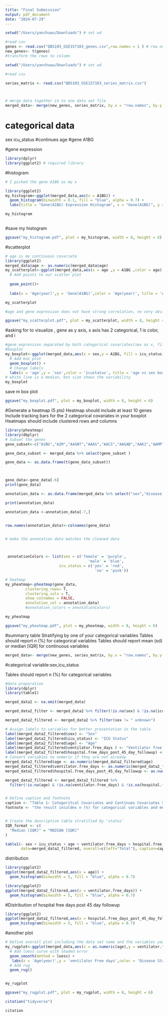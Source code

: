 ```yaml
---
title: "Final Submission"
output: pdf_document
date: "2024-07-29"
---
```

```r
setwd("/Users/yanchuwu/Downloads") # set wd

#read csv
genes <- read.csv("QBS103_GSE157103_genes.csv",row.names = 1 ) # row name are coming from 1st colum of csv
new_genes<- t(genes)
#transform the rows to column
```

```r
setwd("/Users/yanchuwu/Downloads") # set wd

#read csv

series_matrix <- read.csv("QBS103_GSE157103_series_matrix.csv")



# merge data together in to one data set file
merged_data<- merge(new_genes, series_matrix, by.x = "row.names", by.y = "participant_id", all = TRUE)

```

# categorical data
sex
icu_status
#continues
age
#gene
A1BG

#gene expression

```r
library(dplyr)
library(ggplot2) # required library

```

#histogram
```r
# I picked the gene A1BG as my x 

library(ggplot2)
my_histogram<-ggplot(merged_data,aes(x = A1BG)) + 
  geom_histogram(binwidth = 0.1, fill = "blue", alpha = 0.7) +
  labs(title = "Gene(A1BG) Expression Histogram", x = "Gene(A1BG)", y = "Frequency")

my_histogram
  
```
#save my histogram
```r
ggsave("my_histogram.pdf", plot = my_histogram, width = 8, height = 6)
```



#scatterplot
```r
# age is my continuous covariate 
library(ggplot2)
merged_data$age <- as.numeric(merged_data$age)
my_scatterplot<-ggplot(merged_data,aes(x = age ,y = A1BG ,color = age)) + # The + is how we communicate to ggplot2 that we aren't done adding elements to the plot
  # Add points to our scatter plot
  
  geom_point()+
  
  labs(x = 'Age(year)',y = 'Gene(A1BG)',color = 'Age(year)', title = 'Age vs Gene(A1BG) scatterplot' ) 

my_scatterplot

#age and gene expression does not have strong correlation, no very obvious trend 
```
```r
ggsave("my_scatterplot.pdf", plot = my_scatterplot, width = 8, height = 6)
```


#asking for to visualize , gene as y axis, x axis has 2 categorical, 1 is color, and i 

```r
#gene expression separated by both categorical covariates(sex as x, fill as icu_status)
#boxplot
my_boxplot<-ggplot(merged_data,aes(x = sex,y = A1BG, fill = icu_status)) +
  # Add box plot
  geom_boxplot() +
  # Change labels
  labs(x = 'age',y = 'sex',color = 'icustatus', title = 'age vs sex boxplot' ) 
# white line is a median, bos size shows the variability
my_boxplot
```
save m box plot
```r
ggsave("my_boxplot.pdf", plot = my_boxplot, width = 8, height = 6)
```



#Generate a heatmap (5 pts)
Heatmap should include at least 10 genes
Include tracking bars for the 2 categorical covariates in your boxplot
Heatmaps should include clustered rows and columns


```r
library(pheatmap)
library(dbplyr)
# Subset the genes
gene_subset<-c("A1BG","A2M","A4GNT","AAAS","AACS","AAGAB","AAK1","AAMP","AANAT","AAR2")

gene_data_subset <- merged_data %>% select(gene_subset )

gene_data <- as.data.frame(t(gene_data_subset))



gene_data<-gene_data[-6]
print(gene_data)

annotation_data <- as.data.frame(merged_data %>% select("sex","disease_status"))  

print(annotation_data)

annotation_data <-annotation_data[-7,]


row.names(annotation_data)<-colnames(gene_data)


# make the annotation data matches the cleaned data



 annotationColors <- list(sex = c('female' = 'purple',
                                     'male' = 'blue',                                  'unknown' = 'red'),
                        icu_status = c('yes' = 'red',
                                        'no' = 'pink'))

# heatmap
my_pheatmap<-pheatmap(gene_data,
         clustering_rows= T,
         clustering_cols = T,
         show_colnames = FALSE,
         annotation_col = annotation_data)
         #annotation_colors = annotationColors)

my_pheatmap

ggsave("my_pheatmap.pdf", plot = my_pheatmap, width = 8, height = 6)

```

#summarry table
Stratifying by one of your categorical variables
Tables should report n (%) for categorical variables
Tables should report mean (sd) or median [IQR] for continuous variables

```r
merged_data<- merge(new_genes, series_matrix, by.x = "row.names", by.y = "participant_id", all = TRUE)

```
#categorical variable:sex,icu_status

Tables should report n (%) for categorical variables


```r
#data preparation
library(dplyr)
library(table1)

merged_data2 <- na.omit(merged_data)

merged_data2_filter <- merged_data2 %>% filter(!is.na(sex) & !is.na(icu_status) &! is.na(disease_status) &!is.na(age) &! is.na(ventilator.free_days) &! is.na(hospital.free_days_post_45_day_followup) &age==as.integer(age))

merged_data2_filtered <- merged_data2 %>% filter(sex != " unknown")


```

```r
# Assign labels to variables for better presentation in the table
label(merged_data2_filtered$sex) <- "Sex"
label(merged_data2_filtered$icu_status) <- "ICU Status"
label(merged_data2_filtered$age) <- "Age"
label(merged_data2_filtered$ventilator.free_days ) <- "Ventilator free Days"
label(merged_data2_filtered$hospital.free_days_post_45_day_followup) <- " hospital free days post 45 day followup"
# Convert variables to numeric if they are not already
merged_data2_filtered$age <- as.numeric(merged_data2_filtered$age)
merged_data2_filtered$ventilator.free_days <- as.numeric(merged_data2_filtered$ventilator.free_days)
merged_data2_filtered$hospital.free_days_post_45_day_followup <- as.numeric(merged_data2_filtered$hospital.free_days_post_45_day_followup)

merged_data2_filtered <- merged_data2_filtered %>%
  filter(!is.na(age) & !is.na(ventilator.free_days) & !is.na(hospital.free_days_post_45_day_followup))


# Define caption and footnote
caption <- "Table 1: Categoritcal Covariates and Continues Covariates Stratified by Status"
footnote <- "the result inculdes n (%) for categorical variables and mean (sd) or median [IQR] for continuous variables."


# Create the descriptive table stratified by 'status'
IQR_format <- c(
  "Median [IQR]" = "MEDIAN [IQR]"
)

table1(~ sex + icu_status + age + ventilator.free_days + hospital.free_days_post_45_day_followup | disease_status, 
       data=merged_data2_filtered, overall=c(left="Total"), caption=caption, footnote=footnote,render.continuous = IQR_format)
```
distribution
```r

library(ggplot2)
ggplot(merged_data2_filtered,aes(x = age)) + 
  geom_histogram(binwidth = 5, fill = "blue", alpha = 0.7)
```


```r
library(ggplot2)
ggplot(merged_data2_filtered,aes(x = ventilator.free_days)) + 
  geom_histogram(binwidth = 5, fill = "blue", alpha = 0.7)
```

#Distribution of hospital free days post 45 day followup

```r
library(ggplot2)
ggplot(merged_data2_filtered,aes(x = hospital.free_days_post_45_day_followup)) + 
  geom_histogram(binwidth = 5, fill = "blue", alpha = 0.7)
```

#another plot

```r
# Define overall plot including the data set name and the variables you want to look at within that data frame
my_rugplot<-ggplot(merged_data,aes(x = as.numeric(age),y = ventilator.free_days,color = disease_status)) + # The + is how we communicate to ggplot2 that we aren't done adding elements to the plot
  # Add loess curve with shaded error 
  geom_smooth(method = loess) +
   labs(x = 'Age(year)',y = 'ventilator Free days',color = 'Disease Status(covid-19)', title = 'Age(year) vs. Ventilator Free Days' ) +
  # Add rug
  geom_rug()


my_rugplot

ggsave("my_rugplot.pdf", plot = my_rugplot, width = 8, height = 6)

```


```r
citation("tidyverse")
```


```r
citation
```








